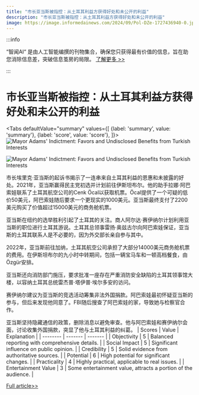 ```yaml
---
title: "市长亚当斯被指控：从土耳其利益方获得好处和未公开的利益"
description: "市长亚当斯被指控：从土耳其利益方获得好处和未公开的利益"
image: https://image.informedainews.com/2024/09/Pol-DZe-1727436940-0.jpg
---
```



:::info

“智闻AI“ 是由人工智能编撰的刊物集合，确保您只获得最有价值的信息，旨在助您消除信息差，突破信息茧房的局限。  [了解更多 >>](/)

:::

# 市长亚当斯被指控：从土耳其利益方获得好处和未公开的利益


<Tabs
	defaultValue="summary"
	values={[
	{label: 'summary', value: 'summary'},
	{label: 'score', value: 'score'},
]}>
<TabItem value="summary">
<img
  src="https://image.informedainews.com/2024/09/Pol-DZe-1727436940-0.jpg"
  alt="Mayor Adams' Indictment: Favors and Undisclosed Benefits from Turkish Interests"
/>

<img
  src="https://image.informedainews.com/2024/09/Pol-y1a-1727436940-1.jpg"
  alt="Mayor Adams' Indictment: Favors and Undisclosed Benefits from Turkish Interests"
/>



市长埃里克·亚当斯的起诉书揭示了一连串来自土耳其利益的恩惠和未披露的好处。2021年，亚当斯赢得民主党初选并计划前往伊斯坦布尔。他的助手拉娜·阿巴索娃联系了土耳其航空公司的Cenk Öcal以获取机票。Öcal提供了一个可疑的低价50美元，阿巴索娃随后要求一个更现实的1000美元。亚当斯最终支付了2200美元购买了价值超过15000美元的商务舱机票。

亚当斯在纽约的选举胜利引起了土耳其的关注。商人阿尔达·赛伊纳尔计划利用亚当斯的职位进行土耳其游说。土耳其总领事雷扬·奥兹古尔向阿巴索娃保证，亚当斯的土耳其联系人是不必要的，因为外交部长亲自参与其中。

2022年，亚当斯前往加纳，土耳其航空公司承担了大部分14000美元商务舱机票的费用。在伊斯坦布尔的九小时中转期间，包括一辆宝马车和一顿高档餐食，由Özgür安排。

亚当斯还向消防部门施压，要求批准一座存在严重消防安全缺陷的土耳其领事馆大楼，以容纳土耳其总统雷杰普·塔伊普·埃尔多安的访问。

赛伊纳尔建议为亚当斯的竞选活动筹集非法外国捐款。阿巴索娃最初怀疑亚当斯的参与，但后来发现他同意了。FBI随后搜查了阿巴索娃的家，导致她与检察官合作。

亚当斯坚持隐藏通信的政策，删除消息以避免审查。他与阿巴索娃和赛伊纳尔会面，讨论收集外国捐款，突显了他与土耳其利益的纠葛。
</TabItem>
<TabItem value="score">
	| Scores     | Value   | Explanation |
	| -------- | ------- | ------- |
	| Objectivity  | 5    | Balanced reporting with comprehensive details.    |
	| Social Impact | 5     | Significant influence on public opinion.    |
	| Credibility    | 5    | Solid evidence from authoritative sources.    |
	| Potential    | 6    | High potential for significant changes.    |
	| Practicality    | 4    | Highly practical, applicable to real issues.    |
	| Entertainment Value    | 3    | Some entertainment value, attracts a portion of the audience.    |
</TabItem>
</Tabs>

[Full article>>](https://www.nytimes.com/2024/09/26/nyregion/nyc-mayor-eric-adams-indictment-takeaways.html)

